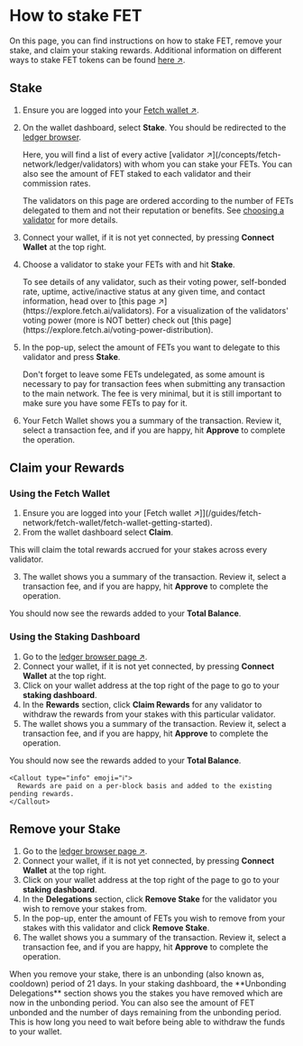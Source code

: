
# How to stake FET

On this page, you can find instructions on how to stake FET, remove your stake, and claim your staking rewards.
Additional information on different ways to stake FET tokens can be found [here ↗️](/guides/fetch-network/different-ways-to-stake-the-fet-token).

## Stake

1. Ensure you are logged into your [Fetch wallet ↗️](/guides/fetch-network/fetch-wallet/fetch-wallet-getting-started).
2. On the wallet dashboard, select **Stake**. You should be redirected to the [ledger browser](https://browse-fetchhub.fetch.ai/validators).

    <Callout type="info" emoji="ℹ️">
      Here, you will find a list of every active [validator ↗️](/concepts/fetch-network/ledger/validators) with whom you can stake your FETs. You can also see the amount of FET staked to each validator and their commission rates.

      The validators on this page are ordered according to the number of FETs delegated to them and not their reputation or benefits. See [choosing a validator](/guides/fetch-network/re-delegating-staked-fet-token#choosing-a-validator) for more details.
    </Callout>

3. Connect your wallet, if it is not yet connected, by pressing **Connect Wallet** at the top right.

4. Choose a validator to stake your FETs with and hit **Stake**.

    <Callout type="info" emoji="ℹ️">
      To see details of any validator, such as their voting power, self-bonded rate, uptime, active/inactive status at any given time, and contact information, head over to [this page ↗️](https://explore.fetch.ai/validators). For a visualization of the validators' voting power (more is NOT better) check out [this page](https://explore.fetch.ai/voting-power-distribution).
    </Callout>

5. In the pop-up, select the amount of FETs you want to delegate to this validator and press **Stake**.

    <Callout type="info" emoji="ℹ️">
      Don't forget to leave some FETs undelegated, as some amount is necessary to pay for transaction fees when submitting any transaction to the main network. The fee is very minimal, but it is still important to make sure you have some FETs to pay for it.
    </Callout>

6. Your Fetch Wallet shows you a summary of the transaction. Review it, select a transaction fee, and if you are happy, hit **Approve** to complete the operation.

## Claim your Rewards

### Using the Fetch Wallet

1. Ensure you are logged into your [Fetch wallet ↗️]](/guides/fetch-network/fetch-wallet/fetch-wallet-getting-started).
2. From the wallet dashboard select **Claim**.

<Callout type="info" emoji="ℹ️">
  This will claim the total rewards accrued for your stakes across every validator.
</Callout>

3. The wallet shows you a summary of the transaction. Review it, select a transaction fee, and if you are happy, hit **Approve** to complete the operation.

You should now see the rewards added to your **Total Balance**.

### Using the Staking Dashboard

1. Go to the [ledger browser page ↗️](https://browse-fetchhub.fetch.ai/validators).
2. Connect your wallet, if it is not yet connected, by pressing **Connect Wallet** at the top right.
3. Click on your wallet address at the top right of the page to go to your **staking dashboard**.
4. In the **Rewards** section, click **Claim Rewards** for any validator to withdraw the rewards from your stakes with this particular validator.
5. The wallet shows you a summary of the transaction. Review it, select a transaction fee, and if you are happy, hit **Approve** to complete the operation.

You should now see the rewards added to your **Total Balance**.

    <Callout type="info" emoji="ℹ️">
      Rewards are paid on a per-block basis and added to the existing pending rewards.
    </Callout>

## Remove your Stake

1. Go to the [ledger browser page ↗️](https://browse-fetchhub.fetch.ai/validators).
2. Connect your wallet, if it is not yet connected, by pressing **Connect Wallet** at the top right.
3. Click on your wallet address at the top right of the page to go to your **staking dashboard**.
4. In the **Delegations** section, click **Remove Stake** for the validator you wish to remove your stakes from.
5. In the pop-up, enter the amount of FETs you wish to remove from your stakes with this validator and click **Remove Stake**.
6. The wallet shows you a summary of the transaction. Review it, select a transaction fee, and if you are happy, hit **Approve** to complete the operation.

<Callout type="info" emoji="ℹ️">
  When you remove your stake, there is an unbonding (also known as, cooldown) period of 21 days. In your staking dashboard, the **Unbonding Delegations** section shows you the stakes you have removed which are now in the unbonding period. You can also see the amount of FET unbonded and the number of days remaining from the unbonding period. This is how long you need to wait before being able to withdraw the funds to your wallet.
</Callout>
